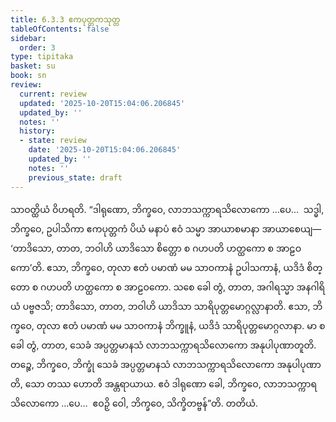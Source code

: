 ```yaml
---
title: 6.3.3 ဧကပုတ္တကသုတ္တ
tableOfContents: false
sidebar:
  order: 3
type: tipitaka
basket: su
book: sn
review:
  current: review
  updated: '2025-10-20T15:04:06.206845'
  updated_by: ''
  notes: ''
  history:
  - state: review
    date: '2025-10-20T15:04:06.206845'
    updated_by: ''
    notes: ''
    previous_state: draft
---
```



<DynamicBreadcrumb />


<ReviewStatus review={frontmatter.review} showDetails={true} />

<HypothesisAnnotation frontmatter={frontmatter} />

<Division number="172" book="sn" e="ch" v="18" p="304">

<Paragraph number="1064" book="sn">
သာဝတ္ထိယံ ဝိဟရတိ. “ဒါရုဏော, ဘိက္ခဝေ, လာဘသက္ကာရသိလောကော …ပေ…  သဒ္ဓါ, ဘိက္ခဝေ, ဥပါသိကာ ဧကပုတ္တကံ ပိယံ မနာပံ ဧဝံ သမ္မာ အာယာစမာနာ အာယာစေယျ—  ‘တာဒိသော, တာတ, ဘဝါဟိ ယာဒိသော စိတ္တော စ ဂဟပတိ ဟတ္ထကော စ အာဠဝကော’တိ. ဧသာ, ဘိက္ခဝေ, တုလာ ဧတံ ပမာဏံ မမ သာဝကာနံ ဥပါသကာနံ, ယဒိဒံ စိတ္တော စ ဂဟပတိ ဟတ္ထကော စ အာဠဝကော. သစေ ခေါ တွံ, တာတ, အဂါရသ္မာ အနဂါရိယံ ပဗ္ဗဇသိ; တာဒိသော, တာတ, ဘဝါဟိ ယာဒိသာ သာရိပုတ္တမောဂ္ဂလ္လာနာတိ. ဧသာ, ဘိက္ခဝေ, တုလာ ဧတံ ပမာဏံ မမ သာဝကာနံ ဘိက္ခူနံ, ယဒိဒံ သာရိပုတ္တမောဂ္ဂလာနာ. မာ စ ခေါ တွံ, တာတ, သေခံ အပ္ပတ္တမာနသံ လာဘသက္ကာရသိလောကော အနုပါပုဏာတူတိ. တဉ္စေ, ဘိက္ခဝေ, ဘိက္ခုံ သေခံ အပ္ပတ္တမာနသံ လာဘသက္ကာရသိလောကော အနုပါပုဏာတိ, သော တဿ ဟောတိ အန္တရာယာယ. ဧဝံ ဒါရုဏော ခေါ, ဘိက္ခဝေ, လာဘသက္ကာရသိလောကော …ပေ…  ဧဝဉှိ ဝေါ, ဘိက္ခဝေ, သိက္ခိတဗ္ဗန်”တိ.

</Paragraph>
</Division>

<Paragraph number="1065" type="center" book="sn">
တတိယံ.
</Paragraph>
